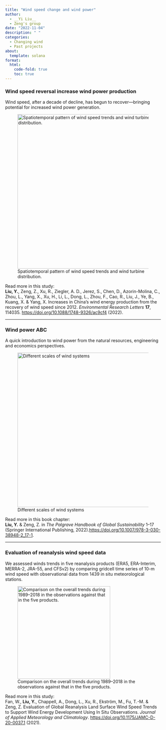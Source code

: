 ```yaml
---
title: "Wind speed change and wind power"
author: 
  - __Yi Liu__
  - Zeng's group
date: "2022-11-04"
description: " "
categories:
  - Changing wind
  - Past projects
about:
  template: solana
format:
  html:
    code-fold: true
    toc: true
---
```



### Wind speed reversal increase wind power production

Wind speed, after a decade of decline, has begun to recover—bringing potential for increased wind power generation. 


![Spatiotemporal pattern of wind speed trends and wind turbine distribution.](1.jpg){height=500px}

Read more in this study:  
**Liu, Y.**, Zeng, Z., Xu, R., Ziegler, A. D., Jerez, S., Chen, D., Azorin-Molina, C., Zhou, L., Yang, X., Xu, H., Li, L., Dong, L., Zhou, F., Cao, R., Liu, J., Ye, B., Kuang, X. & Yang, X. Increases in China’s wind energy production from the recovery of wind speed since 2012. *Environmental Research Letters* **17**, 114035. [https://doi.org/10.1088/1748-9326/ac9cf4](https://doi.org/10.1088/1748-9326/ac9cf4) (2022).

---

### Wind power ABC
A quick introduction to wind power from the natural resources, engineering and economics perspectives. 

![Different scales of wind systems](2.png){height=500px}

Read more in this book chapter:  
**Liu, Y.** & Zeng, Z. in *The Palgrave Handbook of Global Sustainability* 1–17 (Springer International Publishing, 2022).[https://doi.org/10.1007/978-3-030-38948-2_17-1](https://doi.org/10.1007/978-3-030-38948-2_17-1).

---

### Evaluation of reanalysis wind speed data

We assessed winds trends in five reanalysis products (ERA5, ERA-Interim, MERRA-2, JRA-55, and CFSv2) by comparing gridcell time series of 10-m wind speed with observational data from 1439 in situ meteorological stations.

![Comparison on the overall trends during 1989–2018 in the observations against that in the five products.](3.png){height=300px}

Read more in this study:  
Fan, W., **Liu, Y.**, Chappell, A., Dong, L., Xu, R., Ekström, M., Fu, T.-M. & Zeng, Z. Evaluation of Global Reanalysis Land Surface Wind Speed Trends to Support Wind Energy Development Using In Situ Observations. *Journal of Applied Meteorology and Climatology*. [https://doi.org/10.1175/JAMC-D-20-0037.1](https://doi.org/10.1175/JAMC-D-20-0037.1) (2021).


